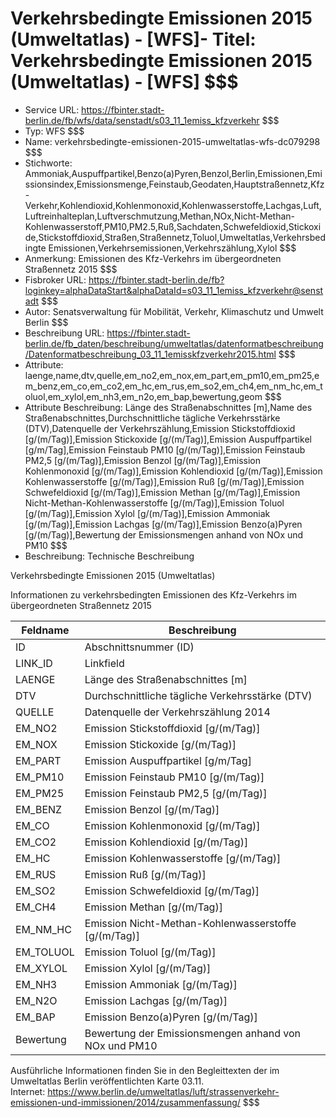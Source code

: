 # Verkehrsbedingte Emissionen 2015 (Umweltatlas) - [WFS]- Titel: Verkehrsbedingte Emissionen 2015 (Umweltatlas) - [WFS] $$$
- Service URL: https://fbinter.stadt-berlin.de/fb/wfs/data/senstadt/s03_11_1emiss_kfzverkehr $$$
- Typ: WFS $$$
- Name: verkehrsbedingte-emissionen-2015-umweltatlas-wfs-dc079298 $$$
- Stichworte: Ammoniak,Auspuffpartikel,Benzo(a)Pyren,Benzol,Berlin,Emissionen,Emissionsindex,Emissionsmenge,Feinstaub,Geodaten,Hauptstraßennetz,Kfz-Verkehr,Kohlendioxid,Kohlenmonoxid,Kohlenwasserstoffe,Lachgas,Luft,Luftreinhalteplan,Luftverschmutzung,Methan,NOx,Nicht-Methan-Kohlenwasserstoff,PM10,PM2.5,Ruß,Sachdaten,Schwefeldioxid,Stickoxide,Stickstoffdioxid,Straßen,Straßennetz,Toluol,Umweltatlas,Verkehrsbedingte Emissionen,Verkehrsemissionen,Verkehrszählung,Xylol $$$
- Anmerkung: Emissionen des Kfz-Verkehrs im übergeordneten Straßennetz 2015 $$$
- Fisbroker URL: https://fbinter.stadt-berlin.de/fb?loginkey=alphaDataStart&alphaDataId=s03_11_1emiss_kfzverkehr@senstadt $$$
- Autor: Senatsverwaltung für Mobilität, Verkehr, Klimaschutz und Umwelt Berlin $$$
- Beschreibung URL: https://fbinter.stadt-berlin.de/fb_daten/beschreibung/umweltatlas/datenformatbeschreibung/Datenformatbeschreibung_03_11_1emisskfzverkehr2015.html $$$
- Attribute: laenge,name,dtv,quelle,em_no2,em_nox,em_part,em_pm10,em_pm25,em_benz,em_co,em_co2,em_hc,em_rus,em_so2,em_ch4,em_nm_hc,em_toluol,em_xylol,em_nh3,em_n2o,em_bap,bewertung,geom $$$
- Attribute Beschreibung: Länge des Straßenabschnittes [m],Name des Straßenabschnittes,Durchschnittliche tägliche Verkehrsstärke (DTV),Datenquelle der Verkehrszählung,Emission Stickstoffdioxid [g/(m/Tag)],Emission Stickoxide [g/(m/Tag)],Emission Auspuffpartikel [g/m/Tag],Emission Feinstaub PM10 [g/(m/Tag)],Emission Feinstaub PM2,5 [g/(m/Tag)],Emission Benzol [g/(m/Tag)],Emission Kohlenmonoxid [g/(m/Tag)],Emission Kohlendioxid [g/(m/Tag)],Emission Kohlenwasserstoffe [g/(m/Tag)],Emission Ruß [g/(m/Tag)],Emission Schwefeldioxid [g/(m/Tag)],Emission Methan [g/(m/Tag)],Emission Nicht-Methan-Kohlenwasserstoffe [g/(m/Tag)],Emission Toluol [g/(m/Tag)],Emission Xylol [g/(m/Tag)],Emission Ammoniak [g/(m/Tag)],Emission Lachgas [g/(m/Tag)],Emission Benzo(a)Pyren [g/(m/Tag)],Bewertung der Emissionsmengen anhand von NOx und PM10 $$$
- Beschreibung: Technische Beschreibung 

Verkehrsbedingte Emissionen 2015 (Umweltatlas)

Informationen zu verkehrsbedingten Emissionen des Kfz-Verkehrs im übergeordneten Straßennetz 2015

| Feldname   | Beschreibung                                           |
| ---------- | ------------------------------------------------------ |
| ID         | Abschnittsnummer (ID)                                  |
| LINK\_ID   | Linkfield                                              |
| LAENGE     | Länge des Straßenabschnittes \[m\]                     |
| DTV        | Durchschnittliche tägliche Verkehrsstärke (DTV)        |
| QUELLE     | Datenquelle der Verkehrszählung 2014                   |
| EM\_NO2    | Emission Stickstoffdioxid \[g/(m/Tag)\]                |
| EM\_NOX    | Emission Stickoxide \[g/(m/Tag)\]                      |
| EM\_PART   | Emission Auspuffpartikel \[g/m/Tag\]                   |
| EM\_PM10   | Emission Feinstaub PM10 \[g/(m/Tag)\]                  |
| EM\_PM25   | Emission Feinstaub PM2,5 \[g/(m/Tag)\]                 |
| EM\_BENZ   | Emission Benzol \[g/(m/Tag)\]                          |
| EM\_CO     | Emission Kohlenmonoxid \[g/(m/Tag)\]                   |
| EM\_CO2    | Emission Kohlendioxid \[g/(m/Tag)\]                    |
| EM\_HC     | Emission Kohlenwasserstoffe \[g/(m/Tag)\]              |
| EM\_RUS    | Emission Ruß \[g/(m/Tag)\]                             |
| EM\_SO2    | Emission Schwefeldioxid \[g/(m/Tag)\]                  |
| EM\_CH4    | Emission Methan \[g/(m/Tag)\]                          |
| EM\_NM\_HC | Emission Nicht-Methan-Kohlenwasserstoffe \[g/(m/Tag)\] |
| EM\_TOLUOL | Emission Toluol \[g/(m/Tag)\]                          |
| EM\_XYLOL  | Emission Xylol \[g/(m/Tag)\]                           |
| EM\_NH3    | Emission Ammoniak \[g/(m/Tag)\]                        |
| EM\_N2O    | Emission Lachgas \[g/(m/Tag)\]                         |
| EM\_BAP    | Emission Benzo(a)Pyren \[g/(m/Tag)\]                   |
| Bewertung  | Bewertung der Emissionsmengen anhand von NOx und PM10  |

Ausführliche Informationen finden Sie in den Begleittexten der im Umweltatlas Berlin veröffentlichten Karte 03.11.  
Internet: https://www.berlin.de/umweltatlas/luft/strassenverkehr-emissionen-und-immissionen/2014/zusammenfassung/ $$$
